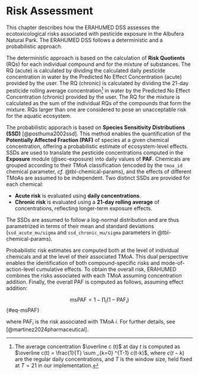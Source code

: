 # Risk Assessment {#sec-risk}

This chapter describes how the ERAHUMED DSS assesses the ecotoxicological risks associated with pesticide exposure in the Albufera Natural Park. The ERAHUMED DSS follows a deterministic and a probabilistic approach.

The deterministic approach is based on the calculation of **Risk Quotients** (RQs) for each individual compound and for the mixture of substances. The RQ (acute) is calculated by dividing the calculated daily pesticide concentration in water by the Predicted No Effect Concentration (acute) provided by the user. The RQ (chronic) is calculated by dividing the 21-day pesticide rolling average concentration[^risk-1] in water by the Predicted No Effect Concentration (chronic) provided by the user. The RQ for the mixture is calculated as the sum of the individual RQs of the compounds that form the mixture. RQs larger than one are considered to pose an unacceptable risk for the aquatic ecosystem.

[^risk-1]: The average concentration $\overline c (t)$ at day $t$ is computed as $\overline c(t) = \frac{1}{T} \sum _{k=0} ^{T-1} c(t-k)$, where $c(t-k)$ are the regular daily concentrations, and $T$ is the window size, held fixed at $T = 21$ in our implementation.

The probabilistic apporach is based on **Species Sensitivity Distributions (SSD)** [@posthuma2002ssd]. This method enables the quantification of the **Potentially Affected Fraction (PAF)** of species at a given chemical concentration, offering a probabilistic estimate of ecosystem-level effects. SSDs are used to translate the pesticide concentrations computed in the **Exposure** module (@sec-exposure) into daily values of **PAF**. Chemicals are grouped according to their TMoA classification (encoded by the `tmoa_id` chemical parameter, *cf.* @tbl-chemical-params), and the effects of different TMoAs are assumed to be independent. Two distinct SSDs are provided for each chemical:

-   **Acute risk** is evaluated using **daily concentrations**.
-   **Chronic risk** is evaluated using a **21-day rolling average** of concentrations, reflecting longer-term exposure effects.

The SSDs are assumed to follow a log-normal distribution and are thus parametrized in terms of their mean and standard deviations (`ssd_acute_mu/sigma` and `ssd_chronic_mu/sigma` parameters in @tbl-chemical-params).

Probabilistic risk estimates are computed both at the level of individual chemicals and at the level of their associated TMoA. This dual perspective enables the identification of both compound-specific risks and mode-of-action-level cumulative effects. To obtain the overall risk, ERAHUMED combines the risks associated with each TMoA assuming concentration addition. Finally, the overall PAF is computed as follows, assuming effect addition:

$$
\text{msPAF} = 1 - \prod _i (1-\text{PAF}_i)
$$ {#eq-msPAF}

where $\text{PAF}_i$ is the risk associated with TMoA $i$. For further details, see [@martinez2024pharmaceutical].
